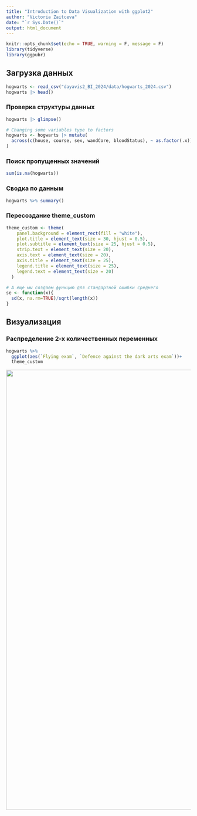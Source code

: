```yaml
---
title: "Introduction to Data Visualization with ggplot2"
author: "Victoria Zaitceva"
date: "`r Sys.Date()`"
output: html_document
---
```


```r

knitr::opts_chunk$set(echo = TRUE, warning = F, message = F)
library(tidyverse)
library(ggpubr)
```

## Загрузка данных

```r
hogwarts <- read_csv("dayavis2_BI_2024/data/hogwarts_2024.csv")
hogwarts |> head()
```

### Проверка структуры данных

```r
hogwarts |> glimpse()

# Changing some variables type to factors
hogwarts <- hogwarts |> mutate(
  across(c(house, course, sex, wandCore, bloodStatus), ~ as.factor(.x))
)
```

### Поиск пропущенных значений

```r
sum(is.na(hogwarts))
```

### Сводка по данным

```r
hogwarts %>% summary()
```

### Пересоздание theme_custom

```r
theme_custom <- theme(
    panel.background = element_rect(fill = "white"),
    plot.title = element_text(size = 30, hjust = 0.5),
    plot.subtitle = element_text(size = 25, hjust = 0.5),
    strip.text = element_text(size = 20),
    axis.text = element_text(size = 20),
    axis.title = element_text(size = 25),
    legend.title = element_text(size = 25),
    legend.text = element_text(size = 20)
  )

# А еще мы создаем функцию для стандартной ошибки среднего
se <- function(x){
  sd(x, na.rm=TRUE)/sqrt(length(x))
}
```


## Визуализация

### Распределение 2-х количественных переменных

```r
hogwarts %>% 
  ggplot(aes(`Flying exam`, `Defence against the dark arts exam`))+
  theme_custom
```

![](dayavis2_BI_2024/images/ggplot2shapey.png){width="1200"}
